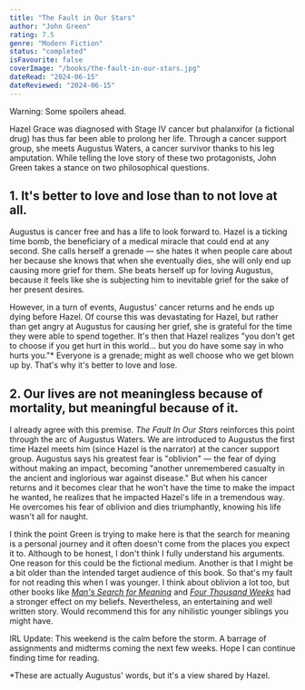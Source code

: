 ```yaml
---
title: "The Fault in Our Stars"
author: "John Green"
rating: 7.5
genre: "Modern Fiction"
status: "completed"
isFavourite: false
coverImage: "/books/the-fault-in-our-stars.jpg"
dateRead: "2024-06-15"
dateReviewed: "2024-06-15"
---
```


Warning: Some spoilers ahead.

Hazel Grace was diagnosed with Stage IV cancer but phalanxifor (a fictional drug) has thus far been able to prolong her life. Through a cancer support group, she meets Augustus Waters, a cancer survivor thanks to his leg amputation. While telling the love story of these two protagonists, John Green takes a stance on two philosophical questions.

## 1. It's better to love and lose than to not love at all.

Augustus is cancer free and has a life to look forward to. Hazel is a ticking time bomb, the beneficiary of a medical miracle that could end at any second. She calls herself a grenade — she hates it when people care about her because she knows that when she eventually dies, she will only end up causing more grief for them. She beats herself up for loving Augustus, because it feels like she is subjecting him to inevitable grief for the sake of her present desires.

However, in a turn of events, Augustus' cancer returns and he ends up dying before Hazel. Of course this was devastating for Hazel, but rather than get angry at Augustus for causing her grief, she is grateful for the time they were able to spend together. It's then that Hazel realizes "you don't get to choose if you get hurt in this world… but you do have some say in who hurts you."* Everyone is a grenade; might as well choose who we get blown up by. That's why it's better to love and lose.

## 2. Our lives are not meaningless because of mortality, but meaningful because of it.

I already agree with this premise. *The Fault In Our Stars* reinforces this point through the arc of Augustus Waters. We are introduced to Augustus the first time Hazel meets him (since Hazel is the narrator) at the cancer support group. Augustus says his greatest fear is "oblivion" — the fear of dying without making an impact, becoming "another unremembered casualty in the ancient and inglorious war against disease." But when his cancer returns and it becomes clear that he won't have the time to make the impact he wanted, he realizes that he impacted Hazel's life in a tremendous way. He overcomes his fear of oblivion and dies triumphantly, knowing his life wasn't all for naught.

I think the point Green is trying to make here is that the search for meaning is a personal journey and it often doesn't come from the places you expect it to. Although to be honest, I don't think I fully understand his arguments. One reason for this could be the fictional medium. Another is that I might be a bit older than the intended target audience of this book. So that's my fault for not reading this when I was younger. I think about oblivion a lot too, but other books like [*Man's Search for Meaning*](/bookshelf/mans-search-for-meaning) and [*Four Thousand Weeks*](/bookshelf/four-thousand-weeks) had a stronger effect on my beliefs. Nevertheless, an entertaining and well written story. Would recommend this for any nihilistic younger siblings you might have.

IRL Update: This weekend is the calm before the storm. A barrage of assignments and midterms coming the next few weeks. Hope I can continue finding time for reading.

*These are actually Augustus' words, but it's a view shared by Hazel.